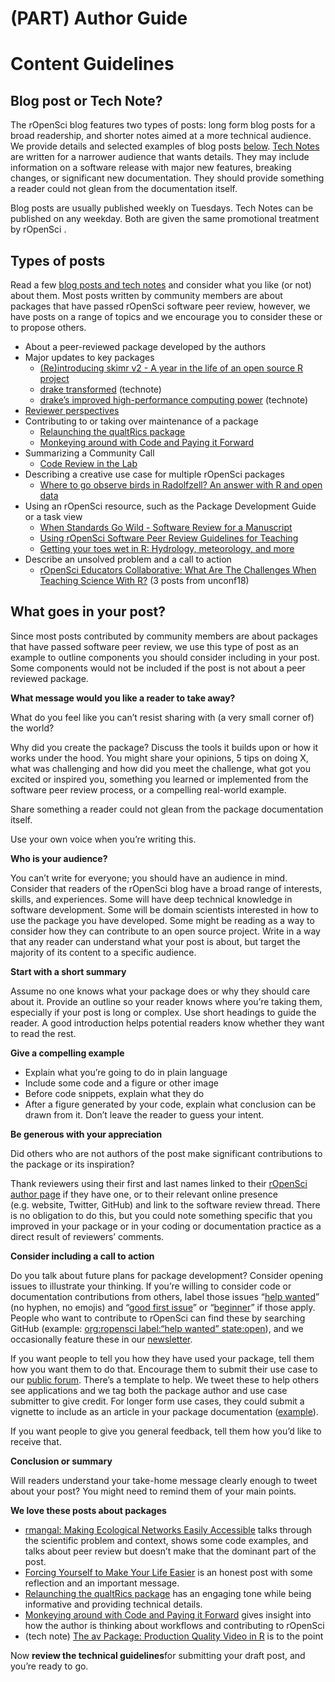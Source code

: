 #  (PART) Author Guide {-}

# Content Guidelines {#content}

## Blog post or Tech Note? {#postornote}

The rOpenSci blog features two types of posts: long form blog posts for a broad readership, and shorter notes aimed at a more technical audience. We provide details and selected examples of blog posts [below](#posttypes). [Tech Notes](https://ropensci.org/technotes/) are written for a narrower audience that wants details. They may include information on a software release with major new features, breaking changes, or significant new documentation. They should provide something a reader could not glean from the documentation itself.

Blog posts are usually published weekly on Tuesdays. Tech Notes can be published on any weekday. Both are given the same promotional treatment by rOpenSci <link to Ch4 Publication and promotion of your post>.


## Types of posts {#posttypes}

Read a few [blog posts and tech notes](https://ropensci.org/archive/) and consider what you like (or not) about them. Most posts written by community members are about packages that have passed rOpenSci software peer review, however, we have posts on a range of topics and we encourage you to consider these or to propose others.

*   About a peer-reviewed package developed by the authors
*   Major updates to key packages
    *   [(Re)introducing skimr v2 - A year in the life of an open source R project](https://ropensci.org/blog/2019/10/29/skimrv2/)
    *   [drake transformed](https://ropensci.org/technotes/2019/03/18/drake-700/) (technote)
    *   [drake's improved high-performance computing power](https://ropensci.org/technotes/2018/05/18/drake-hpc/) (technote)
*   [Reviewer perspectives](https://ropensci.org/tags/reviewer/)
*   Contributing to or taking over maintenance of a package
    *   [Relaunching the qualtRics package](https://ropensci.org/blog/2019/04/30/qualtrics-relaunch/)
    *   [Monkeying around with Code and Paying it Forward](https://ropensci.org/blog/2018/04/20/monkeydo/)
*   Summarizing a Community Call
    *   [Code Review in the Lab](https://ropensci.org/blog/2018/11/29/codereview/)
*   Describing a creative use case for multiple rOpenSci packages
    *   [Where to go observe birds in Radolfzell? An answer with R and open data](https://ropensci.org/blog/2018/08/14/where-to-bird/)
*   Using an rOpenSci resource, such as the Package Development Guide or a task view
    *   [When Standards Go Wild - Software Review for a Manuscript](https://ropensci.org/blog/2019/04/18/wild-standards/)
    *   [Using rOpenSci Software Peer Review Guidelines for Teaching](https://ropensci.org/blog/2019/08/27/software-peer-review-guidelines-for-teaching/)
    *   [Getting your toes wet in R: Hydrology, meteorology, and more](https://ropensci.org/blog/2019/04/02/hydrology-task-view/)
*   Describe an unsolved problem and a call to action
    *   [rOpenSci Educators Collaborative: What Are The Challenges When Teaching Science With R?](https://ropensci.org/blog/2018/07/24/educollab-challenges/) (3 posts from unconf18)


## What goes in your post?

Since most posts contributed by community members are about packages that have passed software peer review, we use this type of post as an example to outline components you should consider including in your post. Some components would not be included if the post is not about a peer reviewed package.

**What message would you like a reader to take away?**

What do you feel like you can’t resist sharing with (a very small corner of) the world?

Why did you create the package? Discuss the tools it builds upon or how it works under the hood. You might share your opinions, 5 tips on doing X, what was challenging and how did you meet the challenge, what got you excited or inspired you, something you learned or implemented from the software peer review process, or a compelling real-world example.

Share something a reader could not glean from the package documentation itself.

Use your own voice when you’re writing this.

**Who is your audience?**

You can’t write for everyone; you should have an audience in mind. Consider that readers of the rOpenSci blog have a broad range of interests, skills, and experiences. Some will have deep technical knowledge in software development. Some will be domain scientists interested in how to use the package you have developed. Some might be reading as a way to consider how they can contribute to an open source project. Write in a way that any reader can understand what your post is about, but target the majority of its content to a specific audience.

**Start with a short summary**

Assume no one knows what your package does or why they should care about it. Provide an outline so your reader knows where you’re taking them, especially if your post is long or complex. Use short headings to guide the reader. A good introduction helps potential readers know whether they want to read the rest.

**Give a compelling example**

*   Explain what you’re going to do in plain language
*   Include some code and a figure or other image
*   Before code snippets, explain what they do
*   After a figure generated by your code, explain what conclusion can be drawn from it. Don’t leave the reader to guess your intent.

**Be generous with your appreciation**

Did others who are not authors of the post make significant contributions to the package or its inspiration?

Thank reviewers using their first and last names linked to their [rOpenSci author page](https://ropensci.org/authors/) if they have one, or to their relevant online presence (e.g. website, Twitter, GitHub) and link to the software review thread. There is no obligation to do this, but you could note something specific that you improved in your package or in your coding or documentation practice as a direct result of reviewers’ comments.

**Consider including a call to action**

Do you talk about future plans for package development? Consider opening issues to illustrate your thinking. If you’re willing to consider code or documentation contributions from others, label those issues “[help wanted](https://github.com/search?q=org%3Aropensci+label%3A%22help+wanted%22+state%3Aopen&type=Issues)” (no hyphen, no emojis) and “[good first issue](https://github.com/search?q=org%3Aropensci+label%3A%22good+first+issue%22+state%3Aopen&type=Issues)” or “[beginner](https://github.com/search?q=org%3Aropensci+label%3A%22beginner%22+state%3Aopen&type=Issues)” if those apply. People who want to contribute to rOpenSci can find these by searching GitHub (example: [org:ropensci label:"help wanted" state:open](https://github.com/search?q=org%3Aropensci+label%3A%22help+wanted%22+state%3Aopen&type=Issues)), and we occasionally feature these in our [newsletter](https://news.ropensci.org/).

If you want people to tell you how they have used your package, tell them how you want them to do that. Encourage them to submit their use case to our [public forum](https://discuss.ropensci.org/c/usecases). There’s a template to help. We tweet these to help others see applications and we tag both the package author and use case submitter to give credit. For longer form use cases, they could submit a vignette to include as an article in your package documentation ([example](https://docs.ropensci.org/cyphr/articles/data.html)).

If you want people to give you general feedback, tell them how you’d like to receive that.

**Conclusion or summary**

Will readers understand your take-home message clearly enough to tweet about your post? You might need to remind them of your main points.

**We love these posts about packages**

*   [rmangal: Making Ecological Networks Easily Accessible](https://ropensci.org/blog/2019/10/21/rmangal/) talks through the scientific problem and context, shows some code examples, and talks about peer review but doesn't make that the dominant part of the post.
*   [Forcing Yourself to Make Your Life Easier](https://ropensci.org/blog/2018/04/12/ijtiff/) is an honest post with some reflection and an important message.
*   [Relaunching the qualtRics package](https://ropensci.org/blog/2019/04/30/qualtrics-relaunch/) has an engaging tone while being informative and providing technical details.
*   [Monkeying around with Code and Paying it Forward](https://ropensci.org/blog/2018/04/20/monkeydo/) gives insight into how the author is thinking about workflows and contributing to rOpenSci
*   (tech note) [The av Package: Production Quality Video in R](https://ropensci.org/technotes/2018/10/06/av-release/) is to the point

Now **review the technical guidelines**<LINK>for submitting your draft post, and you’re ready to go.